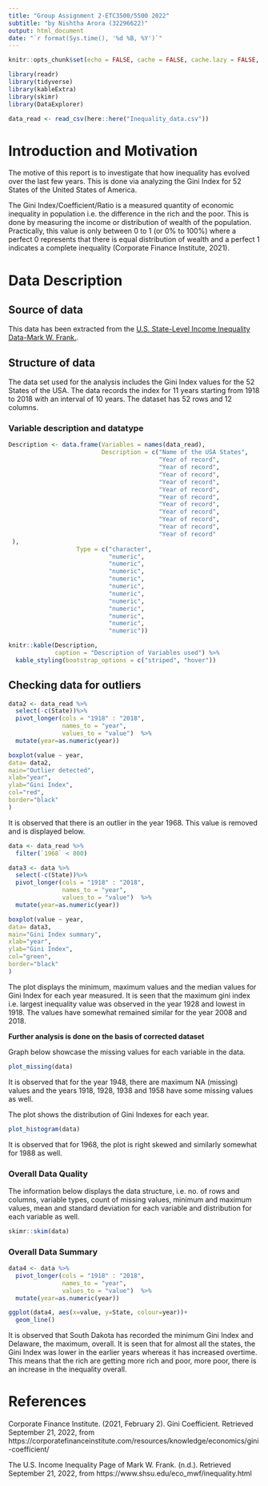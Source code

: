 ```yaml
---
title: "Group Assignment 2-ETC3500/5500 2022"
subtitle: "by Nishtha Arora (32296622)"
output: html_document
date: "`r format(Sys.time(), '%d %B, %Y')`"
---
```


```r
knitr::opts_chunk$set(echo = FALSE, cache = FALSE, cache.lazy = FALSE, warning = FALSE, message = FALSE )
```

```r
library(readr)
library(tidyverse)
library(kableExtra)
library(skimr)
library(DataExplorer)
```

```r
data_read <- read_csv(here::here("Inequality_data.csv"))
```

# Introduction and Motivation

The motive of this report is to investigate that how inequality has evolved over the last few years. This is done via analyzing the Gini Index for 52 States of the United States of America.

The Gini Index/Coefficient/Ratio is a measured quantity of economic inequality in population i.e. the difference in the rich and the poor. This is done by measuring the income or distribution of wealth of the population. Practically, this value is only between 0 to 1 (or 0% to 100%) where a perfect 0 represents that there is equal distribution of wealth and a perfect 1 indicates a complete inequality (Corporate Finance Institute, 2021).

# Data Description

## Source of data

This data has been extracted from the [ U.S. State-Level Income Inequality Data-Mark W. Frank.](https://www.shsu.edu/eco_mwf/inequality.html).

## Structure of data

The data set used for the analysis includes the Gini Index values for the 52 States of the USA. The data records the index for 11 years starting from 1918 to 2018 with an interval of 10 years. The dataset has 52 rows and 12 columns.

### Variable description and datatype

```r

Description <- data.frame(Variables = names(data_read),
                          Description = c("Name of the USA States",
                                          "Year of record",
                                          "Year of record",
                                          "Year of record",
                                          "Year of record",
                                          "Year of record",
                                          "Year of record",
                                          "Year of record",
                                          "Year of record",
                                          "Year of record",
                                          "Year of record",
                                          "Year of record"
 ),
                   Type = c("character",
                            "numeric",
                            "numeric",
                            "numeric",
                            "numeric",
                            "numeric",
                            "numeric",
                            "numeric",
                            "numeric",
                            "numeric",
                            "numeric",
                            "numeric"))

knitr::kable(Description,
             caption = "Description of Variables used") %>% 
  kable_styling(bootstrap_options = c("striped", "hover")) 
```

## Checking data for outliers

```r
data2 <- data_read %>% 
  select(-c(State))%>%
  pivot_longer(cols = "1918" : "2018",  
               names_to = "year",            
               values_to = "value")  %>% 
  mutate(year=as.numeric(year))

boxplot(value ~ year,
data= data2,
main="Outlier detected",
xlab="year",
ylab="Gini Index",
col="red",
border="black"
)
```

It is observed that there is an outlier in the year 1968. This value is removed and is displayed below.

```r
data <- data_read %>% 
  filter(`1968` < 800)
```

```r
data3 <- data %>% 
  select(-c(State))%>%
  pivot_longer(cols = "1918" : "2018",  
               names_to = "year",            
               values_to = "value")  %>% 
  mutate(year=as.numeric(year))

boxplot(value ~ year,
data= data3,
main="Gini Index summary",
xlab="year",
ylab="Gini Index",
col="green",
border="black"
)
```

The plot displays the minimum, maximum values and the median values for Gini Index for each year measured. It is seen that the maximum gini index i.e. largest inequality value was observed in the year 1928 and lowest in 1918. The values have somewhat remained similar for the year 2008 and 2018.

**Further analysis is done on the basis of corrected dataset**

Graph below showcase the missing values for each variable in the data. 

```r
plot_missing(data)
```

It is observed that for the year 1948, there are maximum NA (missing) values and the years 1918, 1928, 1938 and 1958 have some missing values as well.

The plot shows the distribution of Gini Indexes for each year.

```r
plot_histogram(data)
```

It is observed that for 1968, the plot is right skewed and similarly somewhat for 1988 as well.

### Overall Data Quality

The information below displays the data structure, i.e. no. of rows and columns, variable types, count of missing values, minimum and maximum values, mean and standard deviation for each variable and distribution for each variable as well.

```r
skimr::skim(data)
```

### Overall Data Summary

```r
data4 <- data %>% 
  pivot_longer(cols = "1918" : "2018",  
               names_to = "year",            
               values_to = "value")  %>% 
  mutate(year=as.numeric(year))

ggplot(data4, aes(x=value, y=State, colour=year))+
  geom_line()
```

It is observed that South Dakota has recorded the minimum Gini Index and Delaware, the maximum, overall. It is seen that for almost all the states, the Gini Index was lower in the earlier years whereas it has increased overtime. This means that the rich are getting more rich and poor, more poor, there is an increase in the inequality overall.



# References

 Corporate Finance Institute. (2021, February 2). Gini Coefficient. Retrieved September 21, 2022, from https://corporatefinanceinstitute.com/resources/knowledge/economics/gini-coefficient/
 
 The U.S. Income Inequality Page of Mark W. Frank. (n.d.). Retrieved September 21, 2022, from https://www.shsu.edu/eco_mwf/inequality.html
